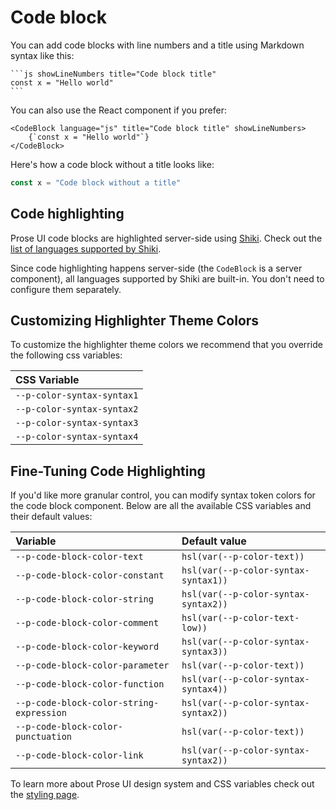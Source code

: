 # Code block

You can add code blocks with line numbers and a title using Markdown syntax like this:

````mdx title="Markdown syntax" showLineNumbers
```js showLineNumbers title="Code block title"
const x = "Hello world"
```
````

You can also use the React component if you prefer:

```mdx title="MDX syntax" showLineNumbers
<CodeBlock language="js" title="Code block title" showLineNumbers>
    {`const x = "Hello world"`}
</CodeBlock>
```

Here's how a code block without a title looks like:

```js showLineNumbers
const x = "Code block without a title"
```

## Code highlighting

Prose UI code blocks are highlighted server-side using [Shiki](https://github.com/shikijs/shiki). Check out the [list of languages supported by Shiki](https://github.com/shikijs/shiki/blob/main/docs/languages.md).

Since code highlighting happens server-side (the `CodeBlock` is a server component), all languages supported by Shiki are built-in. You don't need to configure them separately.

## Customizing Highlighter Theme Colors

To customize the highlighter theme colors we recommend that you override the following css variables:

| CSS Variable               |
| :------------------------- |
| `--p-color-syntax-syntax1` |
| `--p-color-syntax-syntax2` |
| `--p-color-syntax-syntax3` |
| `--p-color-syntax-syntax4` |

## Fine-Tuning Code Highlighting

If you'd like more granular control, you can modify syntax token colors for the code block component. Below are all the available CSS variables and their default values:

|     Variable                              | Default value                        |
| :---------------------------------------- | :----------------------------------- |
| `--p-code-block-color-text`               | `hsl(var(--p-color-text))`           |
| `--p-code-block-color-constant`           | `hsl(var(--p-color-syntax-syntax1))` |
| `--p-code-block-color-string`             | `hsl(var(--p-color-syntax-syntax2))` |
| `--p-code-block-color-comment`            | `hsl(var(--p-color-text-low))`       |
| `--p-code-block-color-keyword`            | `hsl(var(--p-color-syntax-syntax3))` |
| `--p-code-block-color-parameter`          | `hsl(var(--p-color-text))`           |
| `--p-code-block-color-function`           | `hsl(var(--p-color-syntax-syntax4))` |
| `--p-code-block-color-string-expression`  | `hsl(var(--p-color-syntax-syntax2))` |
| `--p-code-block-color-punctuation`        | `hsl(var(--p-color-text))`           |
| `--p-code-block-color-link`               | `hsl(var(--p-color-syntax-syntax2))` |

To learn more about Prose UI design system and CSS variables check out the [styling page](/docs/styling).
